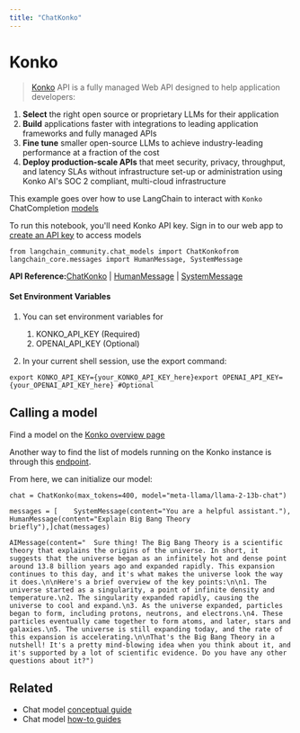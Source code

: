 ```yaml
---
title: "ChatKonko"
---
```


# Konko

> [Konko](https://www.konko.ai/) API is a fully managed Web API designed to help application developers:

1. **Select** the right open source or proprietary LLMs for their application
2. **Build** applications faster with integrations to leading application frameworks and fully managed APIs
3. **Fine tune** smaller open-source LLMs to achieve industry-leading performance at a fraction of the cost
4. **Deploy production-scale APIs** that meet security, privacy, throughput, and latency SLAs without infrastructure set-up or administration using Konko AI's SOC 2 compliant, multi-cloud infrastructure

This example goes over how to use LangChain to interact with `Konko` ChatCompletion [models](https://docs.konko.ai/oss/list-of-models#konko-hosted-models-for-chatcompletion)

To run this notebook, you'll need Konko API key. Sign in to our web app to [create an API key](https://platform.konko.ai/settings/api-keys) to access models

```
from langchain_community.chat_models import ChatKonkofrom langchain_core.messages import HumanMessage, SystemMessage
```

**API Reference:**[ChatKonko](https://python.langchain.com/api_reference/community/chat_models/langchain_community.chat_models.konko.ChatKonko.html) | [HumanMessage](https://python.langchain.com/api_reference/core/messages/langchain_core.messages.human.HumanMessage.html) | [SystemMessage](https://python.langchain.com/api_reference/core/messages/langchain_core.messages.system.SystemMessage.html)

#### Set Environment Variables

1. You can set environment variables for

   1. KONKO\_API\_KEY (Required)
   2. OPENAI\_API\_KEY (Optional)

2. In your current shell session, use the export command:

```
export KONKO_API_KEY={your_KONKO_API_KEY_here}export OPENAI_API_KEY={your_OPENAI_API_KEY_here} #Optional
```

## Calling a model

Find a model on the [Konko overview page](https://docs.konko.ai/oss/list-of-models)

Another way to find the list of models running on the Konko instance is through this [endpoint](https://docs.konko.ai/reference/get-models).

From here, we can initialize our model:

```
chat = ChatKonko(max_tokens=400, model="meta-llama/llama-2-13b-chat")
```

```
messages = [    SystemMessage(content="You are a helpful assistant."),    HumanMessage(content="Explain Big Bang Theory briefly"),]chat(messages)
```

```
AIMessage(content="  Sure thing! The Big Bang Theory is a scientific theory that explains the origins of the universe. In short, it suggests that the universe began as an infinitely hot and dense point around 13.8 billion years ago and expanded rapidly. This expansion continues to this day, and it's what makes the universe look the way it does.\n\nHere's a brief overview of the key points:\n\n1. The universe started as a singularity, a point of infinite density and temperature.\n2. The singularity expanded rapidly, causing the universe to cool and expand.\n3. As the universe expanded, particles began to form, including protons, neutrons, and electrons.\n4. These particles eventually came together to form atoms, and later, stars and galaxies.\n5. The universe is still expanding today, and the rate of this expansion is accelerating.\n\nThat's the Big Bang Theory in a nutshell! It's a pretty mind-blowing idea when you think about it, and it's supported by a lot of scientific evidence. Do you have any other questions about it?")
```

## Related

* Chat model [conceptual guide](/src/oss/concepts/chat_models)
* Chat model [how-to guides](/src/oss/how_to/#chat-models)
